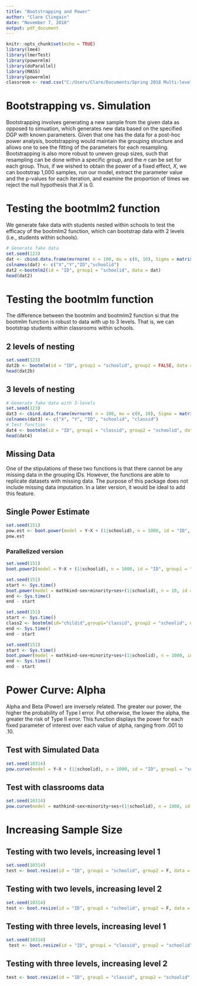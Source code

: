 ```yaml
---
title: "Bootstrapping and Power"
author: "Clare Clingain"
date: "November 7, 2018"
output: pdf_document
---
```


```r
knitr::opts_chunk$set(echo = TRUE)
library(lme4)
library(lmerTest)
library(powermlm)
library(doParallel)
library(MASS)
library(powermlm)
classroom <- read.csv("C:/Users/Clare/Documents/Spring 2018 Multi-level Modeling Nested Data/classroom.csv", stringsAsFactors = T)
```

# Bootstrapping vs. Simulation

Bootstrapping involves generating a new sample from the given data as opposed to simuation, which generates new data based on the specified DGP with known parameters. Given that one has the data for a post-hoc power analysis, bootstrapping would maintain the grouping structure and allows one to see the fitting of the parameters for each resampling. Bootstrapping is also more robust to uneven group sizes, such that resampling can be done within a specific group, and the *n* can be set for each group. Thus, if we wished to obtain the power of a fixed effect, *X*, we can bootstrap 1,000 samples, run our model, extract the parameter value and the p-values for each iteration, and examine the proportion of times we reject the null hypothesis that *X* is 0. 

# Testing the bootmlm2 function

We generate fake data with students nested within schools to test the efficacy of the bootmlm2 function, which can bootstrap data with 2 levels (i.e., students within schools). 

```r
# Generate fake data
set.seed(123)
dat <- cbind.data.frame(mvrnorm( n = 100, mu = c(0, 10), Sigma = matrix(c(1, .3, .3, 1), nrow = 2), empirical = T), 1:100, rep(1:5, 20))
colnames(dat) <- c("X","Y","ID","schoolid")
dat2 <-bootmlm2(id = "ID", group1 = "schoolid", data = dat)
head(dat2)
```

# Testing the bootmlm function

The difference between the bootmlm and bootmlm2 function si that the bootmlm function is robust to data with up to 3 levels. That is, we can bootstrap students within classrooms within schools. 

## 2 levels of nesting

```r
set.seed(123)
dat2b <- bootmlm(id = "ID", group1 = "schoolid", group2 = FALSE, data = dat)
head(dat2b)
```

## 3 levels of nesting

```r
# Generate fake data with 3-levels
set.seed(123)
dat3 <- cbind.data.frame(mvrnorm( n = 100, mu = c(0, 10), Sigma = matrix(c(1, .3, .3, 1), nrow = 2), empirical = T), 1:100, rep(1:5, 20), rep(1:5, 20))
colnames(dat3) <- c("X", "Y", "ID", "schoolid", "classid")
# Test function 
dat4 <- bootmlm(id = "ID", group1 = "classid", group2 = "schoolid", data = dat3)
head(dat4)
```

## Missing Data

One of the stipulations of these two functions is that there cannot be any missing data in the grouping IDs. However, the functions are able to replicate datasets with missing data.
The purpose of this package does not include missing data imputation. In a later version, it would be ideal to add this feature. 

## Single Power Estimate

```r
set.seed(151)
pow.est <- boot.power(model = Y~X + (1|schoolid), n = 1000, id = "ID", group1 = "schoolid", group2 = FALSE, data = dat)
pow.est
```

### Parallelized version

```r
set.seed(151)
boot.power2(model = Y~X + (1|schoolid), n = 1000, id = "ID", group1 = "schoolid", group2 = FALSE, data = dat)
```

```r
set.seed(151)
start <- Sys.time() 
boot.power(model = mathkind~sex+minority+ses+(1|schoolid), n = 10, id = "childid", group1 = "classid", group2 = "schoolid", data = classroom)
end <- Sys.time() 
end - start
```

```r
set.seed(151)
start <- Sys.time()
class2 <- bootmlm(id="childid",group1="classid", group2 = "schoolid", data = classroom)
end <- Sys.time()
end - start
```

```r
set.seed(151)
start <- Sys.time() 
boot.power(model = mathkind~sex+minority+ses+(1|schoolid), n = 1000, id = "childid", group1 = "classid", group2 = "schoolid", data = classroom)
end <- Sys.time() 
end - start
```

# Power Curve: Alpha

Alpha and Beta (Power) are inversely related. The greater our power, the higher the probability of Type I error. Put otherwise, the lower the alpha, the greater the risk of Type II error. This function displays the power for each fixed parameter of interest over each value of alpha, ranging from .001 to .10. 

## Test with Simulated Data

```r
set.seed(10314)
pow.curve(model = Y~X + (1|schoolid), n = 1000, id = "ID", group1 = "schoolid", group2 = FALSE, data = dat)
```

## Test with classrooms data

```r
set.seed(10314)
pow.curve(model = mathkind~sex+minority+ses+(1|schoolid), n = 1000, id = "childid", group1 = "classid", group2 = "schoolid", data = classroom)
```

# Increasing Sample Size

## Testing with two levels, increasing level 1

```r
set.seed(10314)
test <- boot.resize(id = "ID", group1 = "schoolid", group2 = F, data = dat, level = "ID", increase = 2)
```

## Testing with two levels, increasing level 2

```r
set.seed(10314)
test <- boot.resize(id = "ID", group1 = "schoolid", group2 = F, data = dat, level = "schoolid", increase = 2)
```

## Testing with three levels, increasing level 1

```r
set.seed(10314)
 test <- boot.resize(id = "ID", group1 = "classid", group2 = "schoolid", data = dat3, level = "ID", increase = 2)
```

## Testing with three levels, increasing level 2

```r
test <- boot.resize(id = "ID", group1 = "classid", group2 = "schoolid", data = dat3, level = "classid", increase = 2)
```


